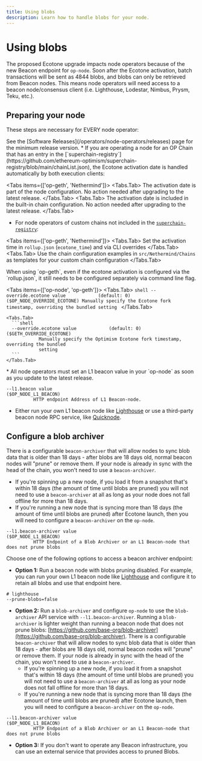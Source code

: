 ```yaml
---
title: Using blobs
description: Learn how to handle blobs for your node.
---
```







# Using blobs

The proposed Ecotone upgrade impacts node operators because of the new Beacon 
endpoint for `op-node`. Soon after the Ecotone activation, batch transactions 
will be sent as 4844 blobs, and blobs can only be retrieved from Beacon nodes. 
This means node operators will need access to a beacon node/consensus client 
(i.e. Lighthouse, Lodestar, Nimbus, Prysm, Teku, etc.).

## Preparing your node

These steps are necessary for EVERY node operator:

<Steps>
  <Step title="Update to the latest release">
  See the [Software Releases](/operators/node-operators/releases) page for the minimum release version.
  </Step>

  <Step title="Configure the Ecotone activation date">
  *   If you are operating a node for an OP Chain that has an entry in the [`superchain-registry`](https://github.com/ethereum-optimism/superchain-registry/blob/main/chainList.json), 
  the Ecotone activation date is handled automatically by both execution clients:
  
  <Tabs items={['op-geth', 'Nethermind']}>
    <Tabs.Tab>
      The activation date is part of the node configuration. No action needed after upgrading to the latest release.
    </Tabs.Tab>
    <Tabs.Tab>
      The activation date is included in the built-in chain configuration. No action needed after upgrading to the latest release.
    </Tabs.Tab>
  </Tabs>
  
  *   For node operators of custom chains not included in the [`superchain-registry`](https://github.com/ethereum-optimism/superchain-registry/blob/main/chainList.json):
  
  <Tabs items={['op-geth', 'Nethermind']}>
    <Tabs.Tab>
      Set the activation time in `rollup.json` (`ecotone_time`) and via CLI overrides
    </Tabs.Tab>
    <Tabs.Tab>
      Use the chain configuration examples in `src/Nethermind/Chains` as templates for your custom chain configuration
    </Tabs.Tab>
  </Tabs>
  
  <Info>
    When using `op-geth`, even if the ecotone activation is configured via the `rollup.json`, it still 
    needs to be configured separately via command line flag.
  </Info>
  
  <Tabs items={['op-node', 'op-geth']}>
    <Tabs.Tab>
      ```shell
      --override.ecotone value            (default: 0)                       ($OP_NODE_OVERRIDE_ECOTONE)
                Manually specify the Ecotone fork timestamp, overriding the bundled setting
      ```
    </Tabs.Tab>
  
    <Tabs.Tab>
      ```shell
      --override.ecotone value            (default: 0)                       ($GETH_OVERRIDE_ECOTONE)
                Manually specify the Optimism Ecotone fork timestamp, overriding the bundled
                setting
      ```
    </Tabs.Tab>
  </Tabs>
  </Step>

  <Step title="Prepare for activation">
  *   All node operators must set an L1 beacon value in your `op-node` as soon as you update to the latest release.
  
  ```shell
  --l1.beacon value                                                      ($OP_NODE_L1_BEACON)
            HTTP endpoint Address of L1 Beacon-node.
  ```
  
  *   Either run your own L1 beacon node like [Lighthouse](https://lighthouse-book.sigmaprime.io/run_a_node.html) or use a third-party beacon node RPC service, like [Quicknode](https://www.quicknode.com/docs/ethereum/eth-v1-beacon-genesis).
  </Step>
</Steps>

## Configure a blob archiver

There is a configurable `beacon-archiver` that will allow nodes to sync blob data that is older than 18 days - after blobs are 18 days old, normal beacon nodes will "prune" or remove them. If your node is already in sync with the head of the chain, you won't need to use a `beacon-archiver`.

*   If you're spinning up a new node, if you load it from a snapshot that's within 18 days (the amount of time until blobs are pruned) you will not need to use a `beacon-archiver` at all as long as your node does not fall offline for more than 18 days.
*   If you're running a new node that is syncing more than 18 days (the amount of time until blobs are pruned) after Ecotone launch, then you will need to configure a `beacon-archiver` on the `op-node`.

```shell
--l1.beacon-archiver value                                                      ($OP_NODE_L1_BEACON)
          HTTP Endpoint of a Blob Archiver or an L1 Beacon-node that does not prune blobs 
```

Choose one of the following options to access a beacon archiver endpoint:

*   **Option 1:** Run a beacon node with blobs pruning disabled. For example, you can run your own L1 beacon node like [Lighthouse](https://lighthouse-book.sigmaprime.io/run_a_node.html) and configure it to retain all blobs and use that endpoint here.

```shell
# lighthouse
--prune-blobs=false
```

*   **Option 2:**  Run a `blob-archiver` and configure `op-node` to use the `blob-archiver` API service with `--l1.beacon-archiver`.
    Running a `blob-archiver` is lighter weight than running a beacon node that does not prune blobs: [https://github.com/base-org/blob-archiver](https://github.com/base-org/blob-archiver). There is a configurable `beacon-archiver` that will allow nodes to sync blob data that is older than 18 days - after blobs are 18 days old, normal beacon nodes will  "prune" or remove them. If your node is already in sync with the head of the chain, you won't need to use a `beacon-archiver`.
    *   If you're spinning up a new node, if you load it from a snapshot that's within 18 days (the amount of time until blobs are pruned) you will not need to use a `beacon-archiver`  at all as long as your node does not fall offline for more than 18 days.
    *   If you're running a new node that is syncing more than 18 days (the amount of time until blobs are pruned) after Ecotone launch, then you will need to configure a `beacon-archiver` on the `op-node`.

```shell
--l1.beacon-archiver value                                                      ($OP_NODE_L1_BEACON)
          HTTP Endpoint of a Blob Archiver or an L1 Beacon-node that does not prune blobs 
```

*   **Option 3:** If you don't want to operate any Beacon infrastructure, you can use an external service that provides access to pruned Blobs.

